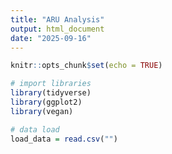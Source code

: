 ```yaml
---
title: "ARU Analysis"
output: html_document
date: "2025-09-16"
---
```


```r
knitr::opts_chunk$set(echo = TRUE)
```


```r
# import libraries
library(tidyverse)
library(ggplot2)
library(vegan)
```

```r
# data load
load_data = read.csv("")
```

